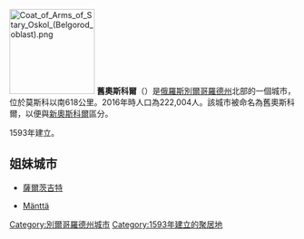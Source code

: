 {{coord|51|18|N|37|51|E|display=title}}
[[File:Coat_of_Arms_of_Stary_Oskol_(Belgorod_oblast).png|150px]]
'''舊奧斯科爾'''（{{lang-ru|Ста́рый Оско́л}}）是[[俄羅斯|俄羅斯]][[別爾哥羅德州|別爾哥羅德州]]北部的一個城市，位於莫斯科以南618公里。2016年時人口為222,004人。該城市被命名為舊奧斯科爾，以便與[[新奧斯科爾|新奧斯科爾]]區分。

1593年建立。

== 姐妹城市 ==
* {{GER}}[[薩爾茨吉特|薩爾茨吉特]]
* {{FIN}}[[Mänttä|Mänttä]]

{{別爾哥羅德州城市}}
{{DEFAULTSORT:Ста́рый Оско́л}}
[[Category:別爾哥羅德州城市|Category:別爾哥羅德州城市]]
[[Category:1593年建立的聚居地|Category:1593年建立的聚居地]]

{{Russia-geo-stub}}